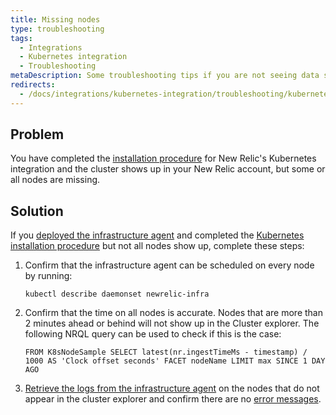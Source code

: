 ```yaml
---
title: Missing nodes
type: troubleshooting
tags:
  - Integrations
  - Kubernetes integration
  - Troubleshooting
metaDescription: Some troubleshooting tips if you are not seeing data show up for your New Relic's Kubernetes integration.
redirects:
  - /docs/integrations/kubernetes-integration/troubleshooting/kubernetes-integration-troubleshooting-missing-nodes
---
```


## Problem

You have completed the [installation procedure](/docs/kubernetes-monitoring-integration#install) for New Relic's Kubernetes integration and the cluster shows up in your New Relic account, but some or all nodes are missing.

## Solution

If you [deployed the infrastructure agent](#install) and completed the [Kubernetes installation procedure](/docs/kubernetes-monitoring-integration#install) but not all nodes show up, complete these steps:

1. Confirm that the infrastructure agent can be scheduled on every node by running:

   ```
   kubectl describe daemonset newrelic-infra
   ```
2. Confirm that the time on all nodes is accurate. Nodes that are more than 2 minutes ahead or behind will not show up in the Cluster explorer. The following NRQL query can be used to check if this is the case:

   ```
   FROM K8sNodeSample SELECT latest(nr.ingestTimeMs - timestamp) / 1000 AS 'Clock offset seconds' FACET nodeName LIMIT max SINCE 1 DAY AGO
   ```
3. [Retrieve the logs from the infrastructure agent](/docs/integrations/kubernetes-integration/troubleshooting/get-logs-version) on the nodes that do not appear in the cluster explorer and confirm there are no [error messages](/docs/integrations/host-integrations/troubleshooting/kubernetes-integration-troubleshooting-error-messages).
